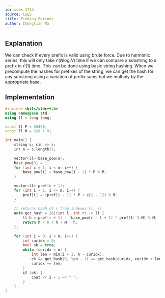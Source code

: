 ```yaml
---
id: cses-1733
source: CSES
title: Finding Periods
author: Chongtian Ma
---
```


## Explanation

We can check if every prefix is valid using brute force. Due to harmonic series, this will only take $\mathcal{O}(N\log N)$ time if we can compare a substring to a prefix in $\mathcal{O}(1)$ time.
This can be done using basic string hashing. When we precompute the hashes for prefixes of the string, we can get the hash for any substring using a variation of prefix sums but we multiply by the appropriate base.

## Implementation

<LanguageSection>

<CPPSection>

```cpp
#include <bits/stdc++.h>
using namespace std;
using ll = long long;

const ll P = 69420;
const ll M = 1e9 + 9;

int main() {
	string s; cin >> s;
	int n = s.length();
	
	vector<ll> base_pow(n);
	base_pow[0] = 1;
	for (int i = 1; i < n; i++) {
		base_pow[i] = base_pow[i - 1] * P % M;
	}
	
	vector<ll> pref(n + 1);
	for (int i = 1; i <= n; i++) {
		pref[i] = (pref[i - 1] * P + s[i - 1]) % M;
	}
	
	// returns hash of s from indexes [l, r]
	auto get_hash = [&](int l, int r) -> ll {
		ll h = pref[r + 1] - (base_pow[r - l + 1] * pref[l] % M) % M;
		return h < 0 ? h + M : h;
	};
	
	for (int i = 0; i < n; i++) {
		int curidx = 0;
		bool ok = true;
		while (curidx < n) {
			int len = min(i + 1, n - curidx);
			ok &= get_hash(0, len - 1) == get_hash(curidx, curidx + len - 1);
			curidx += len;
		}
		if (ok) {
			cout << i + 1 << " ";
		}
	}
}

```

</CPPSection>
</LanguageSection>
